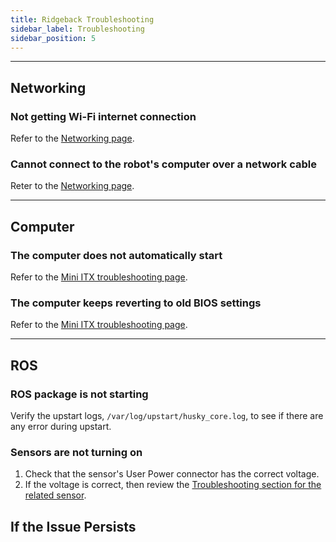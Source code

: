 ```yaml
---
title: Ridgeback Troubleshooting
sidebar_label: Troubleshooting
sidebar_position: 5
---
```



<ComponentIntroductionRidgeback />

<ComponentSupportIntroduction />

---

## Networking

### Not getting Wi-Fi internet connection

Refer to the [Networking page](/docs/software/networking).

### Cannot connect to the robot's computer over a network cable

Reter to the [Networking page](/docs/software/networking).

---

## Computer

### The computer does not automatically start

Refer to the [Mini ITX troubleshooting page](/docs/add-ons/computers/mini_itx).

### The computer keeps reverting to old BIOS settings

Refer to the [Mini ITX troubleshooting page](/docs/add-ons/computers/mini_itx).

---

## ROS

### ROS package is not starting

Verify the upstart logs, `/var/log/upstart/husky_core.log`, to see if there are any error during upstart.

### Sensors are not turning on

1.  Check that the sensor's User Power connector has the correct voltage.
2.  If the voltage is correct, then review the [Troubleshooting section for the related sensor](/docs/add-ons/sensors).

## If the Issue Persists

<Support />
